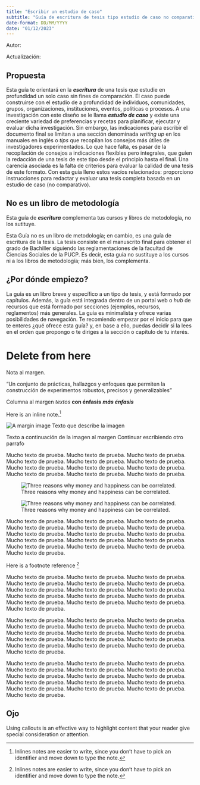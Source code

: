 ```yaml
---
title: "Escribir un estudio de caso"
subtitle: "Guía de escritura de tesis tipo estudio de caso no comparativo"
date-format: DD/MM/YYYY
date: "01/12/2023"
---
```


Autor:

Actualización:

## Propuesta

Esta guía te orientará en la ***escritura*** de una tesis que estudie en profundidad un solo caso sin fines de comparación. El caso puede construirse con el estudio de a profundidad de individuos, comunidades, grupos, organizaciones, instituciones, eventos, políticas o procesos. A una investigación con este diseño se le llama ***estudio de caso*** y existe una creciente variedad de preferencias y recetas para planificar, ejecutar y evaluar dicha investigación. Sin embargo, las indicaciones para escribir el documento final se limitan a una sección denominada *writing up* en los manuales en inglés o *tips* que recopilan los consejos más útiles de investigadores experimentados. Lo que hace falta, es pasar de la recopilación de consejos a indicaciones flexibles pero integrales, que guíen la redacción de una tesis de este tipo desde el principio hasta el final. Una carencia asociada es la falta de criterios para evaluar la calidad de una tesis de este formato. Con esta guía lleno estos vacíos relacionados: proporciono instrucciones para redactar y evaluar una tesis completa basada en un estudio de caso (no comparativo).

::: {.callout-tip icon="false"}
## No es un libro de metodología

Esta guía de ***escritura*** complementa tus cursos y libros de metodología, no los sutituye.
:::

Esta Guía no es un libro de metodología; en cambio, es una guía de escritura de la tesis. La tesis consiste en el manuscrito final para obtener el grado de Bachiller siguiendo las reglamentaciones de la facultad de Ciencias Sociales de la PUCP. Es decir, esta guía no sustituye a los cursos ni a los libros de metodología; más bien, los complementa.

## ¿Por dónde empiezo?

[La guía es un libro breve y específico a un tipo de tesis, y está formado por capítulos. Además, la guía está integrada dentro de un portal web o *hub* de recursos que está formado por secciones (ejemplos, recursos, reglamentos) más generales.]{.aside} La guía es minimalista y ofrece varias posibilidades de navegación. Te recomiendo empezar por el inicio para que te enteres ¿qué ofrece esta guía? y, en base a ello, puedas decidir si la lees en el orden que propongo o te diriges a la sección o capítulo de tu interés.

# Delete from here

[Nota al margen.]{.aside}

"Un conjunto de prácticas, hallazgos y enfoques que permiten la construcción de experimentos robustos, precisos y generalizables"

::: column-margin
Columna al margen *textos* **con énfasis** ***más énfasis***
:::

Here is an inline note.[^1]

[^1]: Inlines notes are easier to write, since you don't have to pick an identifier and move down to type the note.

::: column-margin
![A margin image](/files/img/PUCP-logo-alta-solobarco.png){.aside} Texto que describe la imagen
:::

Texto a continuación de la imagen al margen Continuar escribiendo otro parrafo

Mucho texto de prueba. Mucho texto de prueba. Mucho texto de prueba. Mucho texto de prueba. Mucho texto de prueba. Mucho texto de prueba. Mucho texto de prueba. Mucho texto de prueba. Mucho texto de prueba. Mucho texto de prueba. Mucho texto de prueba. Mucho texto de prueba.

![Three reasons why money and happiness can be correlated.](/files/img/PUCP-logo-alta-solobarco.png){#fig-experiments-money2 .column-margin}

![Three reasons why money and happiness can be correlated.](/files/img/rubrica.png){.column-margin}

Mucho texto de prueba. Mucho texto de prueba. Mucho texto de prueba. Mucho texto de prueba. Mucho texto de prueba. Mucho texto de prueba. Mucho texto de prueba. Mucho texto de prueba. Mucho texto de prueba. Mucho texto de prueba. Mucho texto de prueba. Mucho texto de prueba. Mucho texto de prueba. Mucho texto de prueba. Mucho texto de prueba. Mucho texto de prueba.

Here is a footnote reference [^2]

[^2]: Inlines notes are easier to write, since you don't have to pick an identifier and move down to type the note.

Mucho texto de prueba. Mucho texto de prueba. Mucho texto de prueba. Mucho texto de prueba. Mucho texto de prueba. Mucho texto de prueba. Mucho texto de prueba. Mucho texto de prueba. Mucho texto de prueba. Mucho texto de prueba. Mucho texto de prueba. Mucho texto de prueba. Mucho texto de prueba. Mucho texto de prueba. Mucho texto de prueba. Mucho texto de prueba.

Mucho texto de prueba. Mucho texto de prueba. Mucho texto de prueba. Mucho texto de prueba. Mucho texto de prueba. Mucho texto de prueba. Mucho texto de prueba. Mucho texto de prueba. Mucho texto de prueba. Mucho texto de prueba. Mucho texto de prueba. Mucho texto de prueba. Mucho texto de prueba. Mucho texto de prueba. Mucho texto de prueba. Mucho texto de prueba.

Mucho texto de prueba. Mucho texto de prueba. Mucho texto de prueba. Mucho texto de prueba. Mucho texto de prueba. Mucho texto de prueba. Mucho texto de prueba. Mucho texto de prueba. Mucho texto de prueba. Mucho texto de prueba. Mucho texto de prueba. Mucho texto de prueba. Mucho texto de prueba. Mucho texto de prueba. Mucho texto de prueba. Mucho texto de prueba.

::: {.callout-note appearance="simple"}
## Ojo

Using callouts is an effective way to highlight content that your reader give special consideration or attention.
:::

